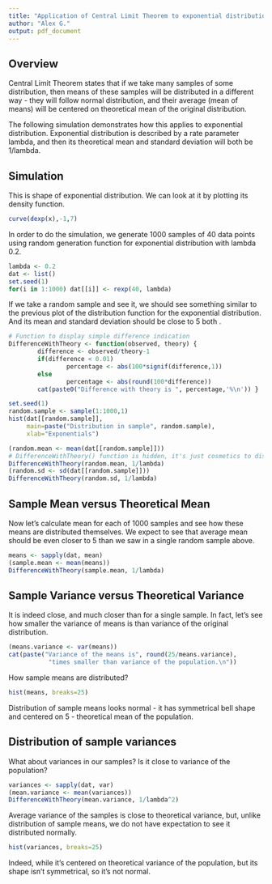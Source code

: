 ```yaml
---
title: "Application of Central Limit Theorem to exponential distribution"
author: "Alex G."
output: pdf_document
---
```


## Overview

Central Limit Theorem states that if we take many samples of some distribution,
then means of these samples will be distributed in a different way - they
will follow normal distribution, and their average (mean of means) will
be centered on theoretical mean of the original distribution.

The following simulation demonstrates how this applies to exponential
distribution. Exponential distribution is described by a rate parameter
lambda, and then its theoretical mean and standard deviation will both be
1/lambda.

## Simulation

This is shape of exponential distribution. We can look at it by plotting
its density function.

```r
curve(dexp(x),-1,7)
```

In order to do the simulation, we generate 1000 samples of 40 data points
using random generation function for exponential distribution with lambda 0.2.

```r
lambda <- 0.2
dat <- list()
set.seed(1)
for(i in 1:1000) dat[[i]] <- rexp(40, lambda)
```

If we take a random sample and see it, we should see something similar to the
previous plot of the distribution function for the exponential distribution.
And its mean and standard deviation should be close to 5 both
.
```r
# Function to display simple difference indication
DifferenceWithTheory <- function(observed, theory) {
        difference <- observed/theory-1
        if(difference < 0.01)
                percentage <- abs(100*signif(difference,1))
        else
                percentage <- abs(round(100*difference))
        cat(paste0("Difference with theory is ", percentage,'%\n')) }
```

```r
set.seed(1)
random.sample <- sample(1:1000,1)
hist(dat[[random.sample]],
     main=paste("Distribution in sample", random.sample),
     xlab="Exponentials")

(random.mean <- mean(dat[[random.sample]]))
# DifferenceWithTheory() function is hidden, it's just cosmetics to display %
DifferenceWithTheory(random.mean, 1/lambda)
(random.sd <- sd(dat[[random.sample]]))
DifferenceWithTheory(random.sd, 1/lambda)
```

## Sample Mean versus Theoretical Mean

Now let's calculate mean for each of 1000 samples and see how these means
are distributed themselves. We expect to see that average mean should be even
closer to 5 than we saw in a single random sample above.

```r
means <- sapply(dat, mean)
(sample.mean <- mean(means))
DifferenceWithTheory(sample.mean, 1/lambda)
```

## Sample Variance versus Theoretical Variance

It is indeed close, and much closer than for a single sample. In fact, let's
see how smaller the variance of means is than variance of the original
distribution.

```r
(means.variance <- var(means))
cat(paste("Variance of the means is", round(25/means.variance),
           "times smaller than variance of the population.\n"))
```

How sample means are distributed?

```r
hist(means, breaks=25)
```

Distribution of sample means looks normal - it has symmetrical bell shape
and centered on 5 - theoretical mean of the population.

## Distribution of sample variances

What about variances in our samples? Is it close to variance of the population?
```r
variances <- sapply(dat, var)
(mean.variance <- mean(variances))
DifferenceWithTheory(mean.variance, 1/lambda^2)
```

Average variance of the samples is close to theoretical variance, but, unlike
distribution of sample means, we do not have expectation to see it distributed
normally.

```r
hist(variances, breaks=25)
```

Indeed, while it's centered on theoretical variance of the population, but its
shape isn't symmetrical, so it's not normal.

